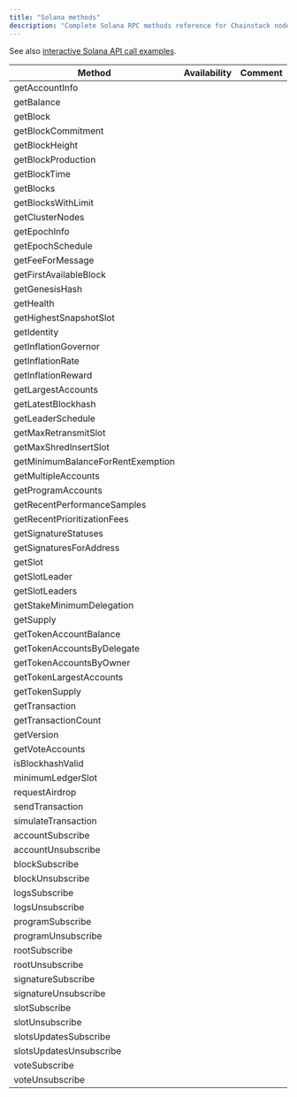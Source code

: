 ```yaml
---
title: "Solana methods"
description: "Complete Solana RPC methods reference for Chainstack nodes. Access account info, blocks, transactions, subscriptions, and all available JSON-RPC methods with status."
---
```


See also [interactive Solana API call examples](/reference/solana-getting-started).

| Method                            | Availability | Comment |
| --------------------------------- | ------------ | ------- |
| getAccountInfo                    | <Icon icon="square-check"  iconType="solid" />            |         |
| getBalance                        | <Icon icon="square-check"  iconType="solid" />            |         |
| getBlock                          | <Icon icon="square-check"  iconType="solid" />            |         |
| getBlockCommitment                | <Icon icon="square-check"  iconType="solid" />            |         |
| getBlockHeight                    | <Icon icon="square-check"  iconType="solid" />            |         |
| getBlockProduction                | <Icon icon="square-check"  iconType="solid" />            |         |
| getBlockTime                      | <Icon icon="square-check"  iconType="solid" />            |         |
| getBlocks                         | <Icon icon="square-check"  iconType="solid" />            |         |
| getBlocksWithLimit                | <Icon icon="square-check"  iconType="solid" />            |         |
| getClusterNodes                   | <Icon icon="square-check"  iconType="solid" />            |         |
| getEpochInfo                      | <Icon icon="square-check"  iconType="solid" />            |         |
| getEpochSchedule                  | <Icon icon="square-check"  iconType="solid" />            |         |
| getFeeForMessage                  | <Icon icon="square-check"  iconType="solid" />            |         |
| getFirstAvailableBlock            | <Icon icon="square-check"  iconType="solid" />            |         |
| getGenesisHash                    | <Icon icon="square-check"  iconType="solid" />            |         |
| getHealth                         | <Icon icon="square-check"  iconType="solid" />            |         |
| getHighestSnapshotSlot            | <Icon icon="square-check"  iconType="solid" />            |         |
| getIdentity                       | <Icon icon="square-check"  iconType="solid" />            |         |
| getInflationGovernor              | <Icon icon="square-check"  iconType="solid" />            |         |
| getInflationRate                  | <Icon icon="square-check"  iconType="solid" />            |         |
| getInflationReward                | <Icon icon="square-check"  iconType="solid" />            |         |
| getLargestAccounts                | <Icon icon="square-check"  iconType="solid" />            |         |
| getLatestBlockhash                | <Icon icon="square-check"  iconType="solid" />            |         |
| getLeaderSchedule                 | <Icon icon="square-check"  iconType="solid" />            |         |
| getMaxRetransmitSlot              | <Icon icon="square-check"  iconType="solid" />            |         |
| getMaxShredInsertSlot             | <Icon icon="square-check"  iconType="solid" />            |         |
| getMinimumBalanceForRentExemption | <Icon icon="square-check"  iconType="solid" />            |         |
| getMultipleAccounts               | <Icon icon="square-check"  iconType="solid" />            |         |
| getProgramAccounts                | <Icon icon="square-check"  iconType="solid" />            |         |
| getRecentPerformanceSamples       | <Icon icon="square-check"  iconType="solid" />            |         |
| getRecentPrioritizationFees       | <Icon icon="square-check"  iconType="solid" />            |         |
| getSignatureStatuses              | <Icon icon="square-check"  iconType="solid" />            |         |
| getSignaturesForAddress           | <Icon icon="square-check"  iconType="solid" />            |         |
| getSlot                           | <Icon icon="square-check"  iconType="solid" />            |         |
| getSlotLeader                     | <Icon icon="square-check"  iconType="solid" />            |         |
| getSlotLeaders                    | <Icon icon="square-check"  iconType="solid" />            |         |
| getStakeMinimumDelegation         | <Icon icon="square-check"  iconType="solid" />            |         |
| getSupply                         | <Icon icon="square-check"  iconType="solid" />            |         |
| getTokenAccountBalance            | <Icon icon="square-check"  iconType="solid" />            |         |
| getTokenAccountsByDelegate        | <Icon icon="square-check"  iconType="solid" />            |         |
| getTokenAccountsByOwner           | <Icon icon="square-check"  iconType="solid" />            |         |
| getTokenLargestAccounts           | <Icon icon="square-check"  iconType="solid" />            |         |
| getTokenSupply                    | <Icon icon="square-check"  iconType="solid" />            |         |
| getTransaction                    | <Icon icon="square-check"  iconType="solid" />            |         |
| getTransactionCount               | <Icon icon="square-check"  iconType="solid" />            |         |
| getVersion                        | <Icon icon="square-check"  iconType="solid" />            |         |
| getVoteAccounts                   | <Icon icon="square-check"  iconType="solid" />            |         |
| isBlockhashValid                  | <Icon icon="square-check"  iconType="solid" />            |         |
| minimumLedgerSlot                 | <Icon icon="square-check"  iconType="solid" />            |         |
| requestAirdrop                    | <Icon icon="xmark"  iconType="solid" />            |         |
| sendTransaction                   | <Icon icon="square-check"  iconType="solid" />            |         |
| simulateTransaction               | <Icon icon="square-check"  iconType="solid" />            |         |
| accountSubscribe                  | <Icon icon="square-check"  iconType="solid" />            |         |
| accountUnsubscribe                | <Icon icon="square-check"  iconType="solid" />            |         |
| blockSubscribe                    | <Icon icon="square-check"  iconType="solid" />            |         |
| blockUnsubscribe                  | <Icon icon="square-check"  iconType="solid" />            |         |
| logsSubscribe                     | <Icon icon="square-check"  iconType="solid" />            |         |
| logsUnsubscribe                   | <Icon icon="square-check"  iconType="solid" />            |         |
| programSubscribe                  | <Icon icon="square-check"  iconType="solid" />            |         |
| programUnsubscribe                | <Icon icon="square-check"  iconType="solid" />            |         |
| rootSubscribe                     | <Icon icon="square-check"  iconType="solid" />            |         |
| rootUnsubscribe                   | <Icon icon="square-check"  iconType="solid" />            |         |
| signatureSubscribe                | <Icon icon="square-check"  iconType="solid" />            |         |
| signatureUnsubscribe              | <Icon icon="square-check"  iconType="solid" />            |         |
| slotSubscribe                     | <Icon icon="square-check"  iconType="solid" />            |         |
| slotUnsubscribe                   | <Icon icon="square-check"  iconType="solid" />            |         |
| slotsUpdatesSubscribe             | <Icon icon="square-check"  iconType="solid" />            |         |
| slotsUpdatesUnsubscribe           | <Icon icon="square-check"  iconType="solid" />            |         |
| voteSubscribe                     | <Icon icon="square-check"  iconType="solid" />            |         |
| voteUnsubscribe                   | <Icon icon="square-check"  iconType="solid" />            |         |
